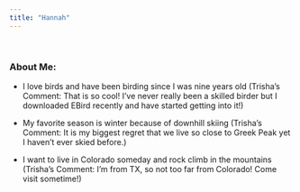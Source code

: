 ```yaml
---
title: "Hannah"
---
```


<br>

### About Me:

-   I love birds and have been birding since I was nine years old (Trisha's Comment: That is so cool! I've never really been a skilled birder but I downloaded EBird recently and have started getting into it!)

-   My favorite season is winter because of downhill skiing (Trisha's Comment: It is my biggest regret that we live so close to Greek Peak yet I haven't ever skied before.)

-   I want to live in Colorado someday and rock climb in the mountains (Trisha's Comment: I'm from TX, so not too far from Colorado! Come visit sometime!)

<br>

